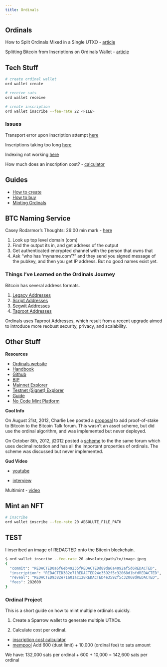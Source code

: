 ```yaml
---
title: Ordinals
---
```


## Ordinals

How to Split Ordinals Mixed in a Single UTXO
- [article](https://www.howusedapps.com/how-to-split-ordinals-nfts-inscriptions/)

Splitting Bitcoin from Inscriptions on Ordinals Wallet
- [article](https://medium.com/@hello_90591/splitting-bitcoins-from-inscriptions-balance-on-ordinals-wallet-7703053013ed)

## Tech Stuff

```bash
# create ordinal wallet
ord wallet create

# receive sats
ord wallet receive

# create inscription
ord wallet inscribe --fee-rate 22 <FILE>
```

### Issues

Transport error upon inscription attempt [here](https://github.com/casey/ord/issues/1745)

Inscriptions taking too long [here](https://github.com/casey/ord/issues/1653)

Indexing not working [here](https://github.com/casey/ord/issues/1377)

How much does an inscription cost?
- [calculator](https://instacalc.com/56229)

## Guides

- [How to create](https://twitter.com/dotta/status/1622994709831622657)
- [How to buy](https://twitter.com/dotta/status/1622639010932994049?s=20&t=We0serUFNsBosQM1esxzbw)
- [Minting Ordinals](https://www.youtube.com/watch?v=j5V33kV3iqo)

## BTC Naming Service

Casey Rodarmor's Thoughts: 26:00 min mark
- [here](https://www.youtube.com/watch?v=MC_haVa6N3I)

1. Look up top level domain (com)
2. Find the output its in, and get address of the output
3. Get authenticated encrypted channel with the person that owns that
4. Ask "who has 'myname.com'?" and they send you signed message of the pubkey, and then you get IP address.
But no good names exist yet.


### Things I've Learned on the Ordinals Journey

Bitcoin has several address formats.

1. [Legacy Addresses](https://bitcoin.design/guide/glossary/address/#legacy-address---p2pkh)
2. [Script Addresses](https://bitcoin.design/guide/glossary/address/#script-address---p2sh)
3. [Segwit Addresses](https://bitcoin.design/guide/glossary/address/#segwit-address---p2wpkh)
4. [Taproot Addresses](https://bitcoin.design/guide/glossary/address/#taproot-address---p2tr)

Ordinals uses Taproot Addresses, which result from a recent upgrade aimed to introduce more reobust security, privacy, and scalability.

## Other Stuff

**Resources**

- [Ordinals website](https://ordinals.com)
- [Handbook](https://docs.ordinals.com/#)
- [Github](https://github.com/casey/ord/)
- [BIP](https://github.com/casey/ord/blob/master/bip.mediawiki)
- [Mainnet Explorer](https://ordinals.com/)
- [Testnet (Signet) Explorer](https://signet.ordinals.com/)
- [Guide](https://github.com/casey/ord/blob/master/docs/src/guides/inscriptions.md)
- [No Code Mint Platform](https://ordinalsbot.com/)

**Cool Info**

On August 21st, 2012, Charlie Lee posted a [proposal](https://bitcointalk.org/index.php?topic=102355.0) to add proof-of-stake to Bitcoin to the Bitcoin Talk forum. This wasn't an asset scheme, but did use the ordinal algorithm, and was implemented but never deployed.

On October 8th, 2012, jl2012 posted a [scheme](https://bitcointalk.org/index.php?topic=117224.0) to the the same forum which uses decimal notation and has all the important properties of ordinals. The scheme was discussed but never implemented.

**Gud Video**

- [youtube](https://www.youtube.com/watch?v=j5V33kV3iqo)

- [interview](https://www.youtube.com/watch?v=CRIZh-8iAdM)

Multimint
- [video](https://www.youtube.com/watch?v=1PZSlmttYAo&t=303s)

## Mint an NFT

```bash
# inscribe
ord wallet inscribe --fee-rate 20 ABSOLUTE_FILE_PATH
```

## TEST

I inscribed an image of REDACTED onto the Bitcoin blockchain.

```bash
$ ord wallet inscribe --fee-rate 20 absolute/path/to/image.jpeg
{
  "commit": "REDACTED0a6f6eb49235fREDACTEDd89da6a4092af5d6REDACTED",
  "inscription": "REDACTED382e71REDACTED24e3592f5c32068d1bfdREDACTED",
  "reveal": "REDACTED9382e71a01ac128REDACTED4e3592f5c32068dREDACTED",
  "fees": 282600
}
```

### Ordinal Project

This is a short guide on how to mint multiple ordinals quickly.

1) Create a Sparrow wallet to generate multiple UTXOs.

2) Calculate cost per ordinal.

- [inscription cost calculator](https://instacalc.com/56229)
- [mempool](https://mempool.space/)
Add 600 (dust limit) + 10,000 (ordinal fee) to sats amount

We have: 132,000 sats per ordinal + 600 + 10,000 = 142,600 sats per ordinal